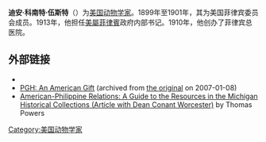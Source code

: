 {{Infobox scientist
| image                   = Dean Conant Worcester 1866-1924.jpg
| image_size             = 175px
| caption                 = 
| birth_date              = {{Birth date|1866|10|1|mf=y}}
| birth_place             = [[佛蒙特州|佛蒙特州]][[塞特福德|塞特福德]]
| death_date              = {{death date and age|1924|5|2|1866|10|1|mf=y}}
| death_place             = [[马尼拉|马尼拉]]
| resting_place           = 佛蒙特州北塞特福德Pleasant Ridge公墓Pleasant Ridge Cemetery, North Thetford, Vermont<ref>{{cite web|url=http://www.findagrave.com/cgi-bin/fg.cgi?page=gr&GSln=worcester&GSfn=dean&GSbyrel=all&GSdy=1924&GSdyrel=in&GSob=n&GRid=39990391&df=all&|title=Dean Conant Worcester|publisher=[http://www.findagrave.com findagrave.com]|accessdate=2013-07-14|archive-date=2016-03-09|archive-url=https://web.archive.org/web/20160309094654/http://www.findagrave.com/cgi-bin/fg.cgi?page=gr&GSln=worcester&GSfn=dean&GSbyrel=all&GSdy=1924&GSdyrel=in&GSob=n&GRid=39990391&df=all&|dead-url=no}}</ref>
| resting_place_coordinates = {{coord|43.844183|-72.185824|display=inline, title}} <!-- {{Coord|LAT|LONG|type:landmark|display=inline,title}} -->
| residence               = 
| citizenship             =
| nationality             = 
| ethnicity               =
| field                   = [[动物学|动物学]]
| work_institution        = [[美屬菲律賓|美屬菲律賓]]
| alma_mater              = 
| doctoral_advisor        = 
| doctoral_students       = 
| known_for               = 
| author_abbreviation_bot = 
| author_abbreviation_zoo = 
| prizes                  = 
| religion                = 
| footnotes               = 
}}

'''迪安·科南特·伍斯特'''（{{bd|1866年|10月1日|1924年|}}）为[[美国|美国]][[动物学家|动物学家]]。1899年至1901年，其为美国菲律宾委员会成员。1913年，他担任[[美屬菲律賓|美屬菲律賓]]政府内部书记。1910年，他创办了菲律宾总医院。

== 外部链接 ==
{{wikisource author|迪安·科南特·伍斯特}}
{{commons category|迪安·科南特·伍斯特}}
* {{gutenberg author| id=Dean+C.+Worcester | name=Dean Conant Worcester}}
* [http://www.doh.gov.ph/sphh/pgh.htmm PGH: An American Gift]{{dead link|date=2018年1月 |bot=InternetArchiveBot |fix-attempted=yes }} (archived from [http://www.doh.gov.ph/sphh/pgh.ht the original]{{dead link|date=2018年1月 |bot=InternetArchiveBot |fix-attempted=yes }} on 2007-01-08)
* [https://web.archive.org/web/20130922090509/http://bentley.umich.edu/research/guides/philippines/philbal.php American-Philippine Relations: A Guide to the Resources in the Michigan Historical Collections (Article with Dean Conant Worcester)] by Thomas Powers

{{Authority control}}
[[Category:美国动物学家|Category:美国动物学家]]